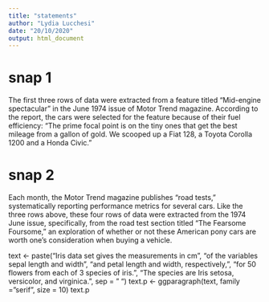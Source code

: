 ```yaml
---
title: "statements"
author: "Lydia Lucchesi"
date: "20/10/2020"
output: html_document
---
```


# snap 1
The first three rows of data were extracted from a feature titled "Mid-engine spectacular" in the June 1974 issue of Motor Trend magazine. According to the report, the cars were selected for the feature because of their fuel efficiency: "The prime focal point is on the tiny ones that get the best mileage from a gallon of gold. We scooped up a Fiat 128, a Toyota Corolla 1200 and a Honda Civic."

# snap 2
Each month, the Motor Trend magazine publishes "road tests," systematically reporting performance metrics for several cars. Like the three rows above, these four rows of data were extracted from the 1974 June issue, specifically, from the road test section titled "The Fearsome Foursome," an exploration of whether or not these American pony cars are worth one's consideration when buying a vehicle.




text <- paste("Iris data set gives the measurements in cm",
             "of the variables sepal length and width",
             "and petal length and width, respectively,",
             "for 50 flowers from each of 3 species of iris.",
             "The species are Iris setosa, versicolor, and virginica.", sep = " ")
text.p <- ggparagraph(text, family = "serif", size = 10)
text.p
         
         
         